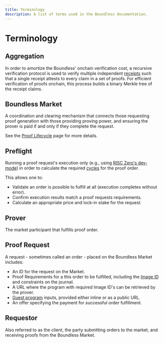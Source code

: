 ```yaml
---
title: Terminology
description: A list of terms used in the Boundless documentation.
---
```


# Terminology

## Aggregation

In order to amortize the Boundless' onchain verification cost,
a recursive verification protocol is used to verify multiple independent [receipts][r0-term-receipt] such that a single receipt attests to every claim in a set of proofs.
For efficient verification of proofs onchain, this process builds a binary Merkle tree of the receipt claims.

## Boundless Market

A coordination and clearing mechanism that connects those requesting proof generation with those providing proving power,
and ensuring the prover is paid if and only if they complete the request.

See the [Proof Lifecycle][page-proof-Lifecycle] page for more details.

## Preflight

Running a proof request's execution only (e.g., using [RISC Zero's dev-mode][r0-page-dev-mode]) in order to calculate the required [cycles][r0-term-clock-cycles] for the proof order.

This allows one to:

- Validate an order is possible to fulfill at all (execution completes without error).
- Confirm execution results match a proof requests requirements.
- Calculate an appropriate price and lock-in stake for the request.

## Prover

The market participant that fulfills proof order.

## Proof Request

A request - sometimes called an order - placed on the Boundless Market includes:

- An ID for the request on the Market.
- Proof Requirements for a this order to be fulfilled, including the [Image ID][r0-term-image-id] and constraints on the journal.
- A URL where the program with required Image ID's can be retrieved by the prover.
- [Guest program][r0-term-guest-program] inputs, provided either inline or as a public URL.
- An offer specifying the payment for successful order fulfillment.

## Requestor

Also referred to as the client, the party submitting orders to the market, and receiving proofs from the Boundless Market.

[page-proof-lifecycle]: /developers/proof-lifecycle
[r0-page-dev-mode]: https://dev.risczero.com/api/next/generating-proofs/dev-mode
[r0-term-clock-cycles]: https://dev.risczero.com/terminology#clock-cycles
[r0-term-guest-program]: https://dev.risczero.com/terminology#guest-program
[r0-term-image-id]: https://dev.risczero.com/terminology#image-id
[r0-term-receipt]: https://dev.risczero.com/terminology#receipt
